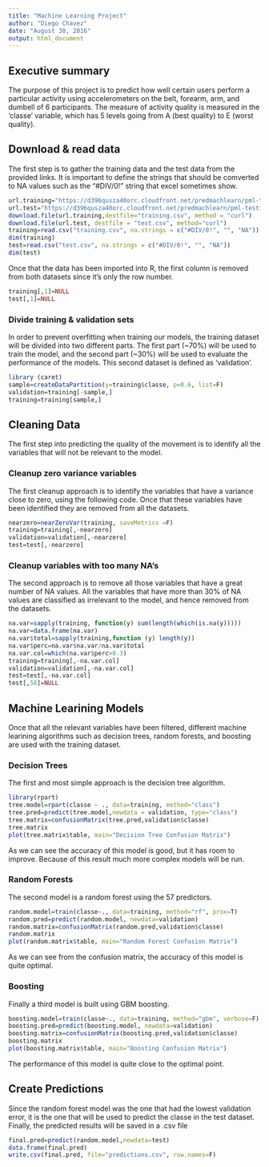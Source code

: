 ```yaml
---
title: "Machine Learning Project"
author: "Diego Chavez"
date: "August 30, 2016"
output: html_document
---
```

## Executive summary
The purpose of this project is to predict how well certain users perform a particular activity using accelerometers on the belt, forearm, arm, and dumbell of 6 participants. The measure of activity quality is measured in the 'classe' variable, which has 5 levels going from A (best quality) to E (worst quality).

## Download & read data
The first step is to gather the training data and the test data from the provided links. It is important to define the strings that should be comverted to NA values such as the "#DIV/0!" string that excel sometimes show.
```r
url.training="https://d396qusza40orc.cloudfront.net/predmachlearn/pml-training.csv"
url.test="https://d396qusza40orc.cloudfront.net/predmachlearn/pml-testing.csv"
download.file(url.training,destfile="training.csv", method = "curl")
download.file(url.test, destfile = "test.csv", method="curl")
training=read.csv("training.csv", na.strings = c("#DIV/0!", "", "NA"))
dim(training)
test=read.csv("test.csv", na.strings = c("#DIV/0!", "", "NA"))
dim(test)
```

Once that the data has been imported into R, the first column is removed from both datasets since it's only the row number.

```r
training[,1]=NULL
test[,1]=NULL
```

### Divide training & validation sets
In order to prevent overfitting when training our models, the training dataset will be divided into two different parts. The first part (~70%) will be used to train the model, and the second part (~30%) will be used to evaluate the performance of the models. This second dataset is defined as 'validation'.

```r
library (caret)
sample=createDataPartition(y=training$classe, p=0.6, list=F)
validation=training[-sample,]
training=training[sample,]
```

## Cleaning Data
The first step into predicting the quality of the movement is to identify all the variables that will not be relevant to the model. 

### Cleanup zero variance variables
The first cleanup approach is to identify the variables that have a variance close to zero, using the following code. Once that these variables have been identified they are removed from all the datasets.

```r
nearzero=nearZeroVar(training, saveMetrics =F)
training=training[,-nearzero]
validation=validation[,-nearzero]
test=test[,-nearzero]
```

### Cleanup variables with too many NA's
The second approach is to remove all those variables that have a great number of NA values. All the variables that have more than 30% of NA values are classified as irrelevant to the model, and hence removed from the datasets.

```r
na.var=sapply(training, function(y) sum(length(which(is.na(y)))))
na.var=data.frame(na.var)
na.var$total=sapply(training,function (y) length(y))
na.var$perc=na.var$na.var/na.var$total
na.var.col=which(na.var$perc>0.3)
training=training[,-na.var.col]
validation=validation[,-na.var.col]
test=test[,-na.var.col]
test[,58]=NULL
```

## Machine Learining Models
Once that all the relevant variables have been filtered, different machine learining algorithms such as decision trees, random forests, and boosting are used with the training dataset.

### Decision Trees
The first and most simple approach is the decision tree algorithm. 

```r
library(rpart)
tree.model=rpart(classe ~ ., data=training, method="class")
tree.pred=predict(tree.model,newdata = validation, type="class")
tree.matrix=confusionMatrix(tree.pred,validation$classe)
tree.matrix
plot(tree.matrix$table, main="Decision Tree Confusion Matrix")
```

As we can see the accuracy of this model is good, but it has room to improve. Because of this result much more complex models will be run.

### Random Forests
The second model is a random forest using the 57 predictors.

```r
random.model=train(classe~., data=training, method="rf", prox=T)
random.pred=predict(random.model, newdata=validation)
random.matrix=confusionMatrix(random.pred,validation$classe)
random.matrix
plot(random.matrix$table, main="Random Forest Confusion Matrix")
```

As we can see from the confusion matrix, the accuracy of this model is quite optimal.

### Boosting
Finally a third model is built using GBM boosting.

```r
boosting.model=train(classe~., data=training, method="gbm", verbose=F)
boosting.pred=predict(boosting.model, newdata=validation)
boosting.matrix=confusionMatrix(boosting.pred,validation$classe)
boosting.matrix
plot(boosting.matrix$table, main="Boosting Confusion Matrix")
```

The performance of this model is quite close to the optimal point.

## Create Predictions
Since the random forest model was the one that had the lowest validation error, it is the one that will be used to predict the classe in the test dataset. Finally, the predicted results will be saved in a .csv file 

```r
final.pred=predict(random.model,newdata=test)
data.frame(final.pred)
write.csv(final.pred, file="predictions.csv", row.names=F)
```
